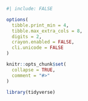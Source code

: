 
```r
#| include: FALSE

options(
  tibble.print_min = 4,
  tibble.max_extra_cols = 8,
  digits = 2,
  crayon.enabled = FALSE,
  cli.unicode = FALSE
)

knitr::opts_chunk$set(
  collapse = TRUE,
  comment = "#>"
)

library(tidyverse)
```
